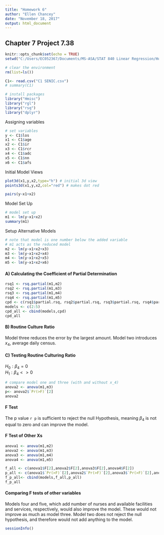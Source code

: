 ---
title: "Homework 6"
author: "Ellen Chancey"
date: "November 18, 2017"
output: html_document
---
## Chapter 7 Project 7.38 

```{r setup, include=FALSE}
knitr::opts_chunk$set(echo = TRUE)
setwd("C:/Users/EC052367/Documents/MS-ASA/STAT 840 Linear Regression/Homework/Lesson 6")

# clear the environment
rm(list=ls())

C1<- read.csv("C1 SENIC.csv")
# summary(C1)

# install packages
library("Hmisc")
library("rgl")
library("rsq")
library("dplyr")
```

Assigning variables
```{r}
# set variables
y <- C1$los
x1 <- C1$age
x2 <- C1$ir
x3 <- C1$rcr
x4 <- C1$adc
x5 <- C1$nn
x6 <- C1$afs
```

Initial Model Views
```{r}
plot3d(x1,y,x2,type="h") # initial 3d view
points3d(x1,y,x2,col="red") # makes dot red
```

```{r}
pairs(y~x1+x2)
```

Model Set Up
```{r}
# model set up
m1 <- lm(y~x1+x2)
summary(m1)
```

Setup Alternative Models
```{r}
# note that model is one number below the added variable
# m1 acts as the reduced model
m2 <- lm(y~x1+x2+x3)
m3 <- lm(y~x1+x2+x4)
m4 <- lm(y~x1+x2+x5)
m5 <- lm(y~x1+x2+x6)
```


#### A) Calculating the Coefficient of Partial Determination
```{r}
rsq1 <- rsq.partial(m1,m2)
rsq2 <- rsq.partial(m1,m3)
rsq3 <- rsq.partial(m1,m4)
rsq4 <- rsq.partial(m1,m5)
cpd <- c(rsq1$partial.rsq, rsq2$partial.rsq, rsq3$partial.rsq, rsq4$partial.rsq)
models <- c(2:5)
cpd_all <- cbind(models,cpd)
cpd_all

```

#### B) Routine Culture Ratio  
Model three reduces the error by the largest amount. Model two introduces $x_4$, average daily census.  


#### C) Testing Routine Culturing Ratio
$H_0: \beta_4 = 0$  
$H_1: \beta_4 <> 0$
```{r}
# compare model one and three (with and without x_4)
anova2 <- anova(m1,m3)
p<- anova2$`Pr(>F)`[2]
anova2
```

#### F Test
The p value `r p` is sufficient to reject the null Hypothesis, meaning $\beta_4$ is not equal to zero and can improve the model.

#### F Test of Other Xs
```{r}
anova1 <- anova(m1,m2)
anova2 <- anova(m1,m3)
anova3 <- anova(m1,m4)
anova4 <- anova(m1,m5)

f_all <- c(anova1$F[2],anova2$F[2],anova3$F[2],anova4$F[2])
p_all <- c(anova1$`Pr(>F)`[2],anova2$`Pr(>F)`[2],anova3$`Pr(>F)`[2],anova4$`Pr(>F)`[2])
f_p_all<- cbind(models,f_all,p_all)
f_p_all
```

#### Comparing F tests of other variables  
Models four and five, which add number of nurses and available facilities and services, respectively, would also improve the model. These would not improve as much as model three. Model two does not reject the null hypothesis, and therefore would not add anything to the model.

```{r session-info}
sessionInfo()
```